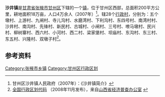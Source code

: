 {{Otheruse|subject=[[甘肃省|甘肃省]][[张掖市|张掖市]][[甘州区|甘州区]]'''沙井镇'''|other=其它地区原名沙井镇的[[街道办事处|街道办事处]]|沙井街道}}

'''沙井镇'''是[[甘肃省|甘肃省]][[张掖市|张掖市]][[甘州区|甘州区]]下辖的一个[[镇|镇]]，位于甘州区西部，总面积200平方公里，耕地面积18万亩，人口4万余人（2007年）<ref>甘州区沙井镇人民政府（2007年）：《沙井镇简介》</ref>。辖28个[[行政村|行政村]]，分别为：五个墩村、上游村、九闸村、寺儿沟村、水磨湾村、下利沟村、东四号村、南湾村村、沙井村、南沟村、先锋村、新民村、古城村、小闸村、三号村、嘹马墩村、民兴村、柳树寨村、西六村、小河村、西二村、梁家堡村、坝庙村、东沟村、东三村、东五村、兴隆村、双墩子村<ref>[http://www.sxjjpc.gov.cn/wjtz/200811070062_1_0.rar 全国行政区划代码] {{webarchive|url=https://web.archive.org/web/20110707041746/http://www.sxjjpc.gov.cn/wjtz/200811070062_1_0.rar |date=2011-07-07 }}（2008年11月发布），来自[http://www.sxjjpc.gov.cn/wjtz/200811070062.htm 山西省经济普查办公室] {{webarchive|url=https://web.archive.org/web/20110707041839/http://www.sxjjpc.gov.cn/wjtz/200811070062.htm |date=2011-07-07 }}</ref>。

==参考资料==
<div class="references-small">
<references />
</div>


{{张掖市甘州区行政区划}}
{{甘肃行政区划小作品}}

[[Category:张掖市乡镇|Category:张掖市乡镇]]
[[Category:甘州区行政区划|Category:甘州区行政区划]]